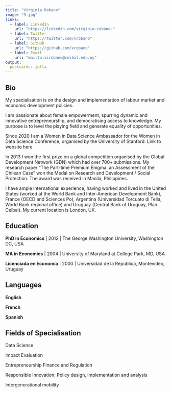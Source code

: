 ---
title: "Virginia Robano"
image: "9.jpg"
links:
  - label: LinkedIn
    url: "https://linkedin.com/virginia-robano-"
  - label: Twitter
    url: "https://twitter.com/vrobano"
  - label: GitHub
    url: "https://github.com/vrobano"
  - label: Email
    url: "mailto:virobano@ceibal.edu.uy"
output:
  postcards::jolla
---
 
## Bio

My specialisation is on the design and implementation of labour market and economic development policies.

I am passionate about female empowerment, spurring dynamic and innovative entrepreneurship, and democratising access to knowledge. My purpose is to level the playing field and generate equality of opportunities.

Since 2020 I am a Women in Data Science Ambassador for the Women in Data Science Conference, organised by the University of Stanford. Link to website here

In 2013 I won the first prize on a global competition organised by the Global Development Network (GDN) which had over 700+ submissions. My research paper "The Part-time Premium Enigma: an Assessment of the Chilean Case" won the Medal on Research and Development / Social Protection. The award was received in Manila, Philippines.

I have ample international experience, having worked and lived in the United States (worked at the World Bank and Inter-American Development Bank), France (OECD and Sciences Po), Argentina (Universidad Torcuato di Tella, World Bank regional office) and Uruguay (Central Bank of Uruguay, Plan Ceibal). My current location is London, UK.

## Education

**PhD in Economics** | 2012 | The George Washington University, Washington DC, USA

**MA in Economics** | 2004 | University of Maryland at College Park, MD, USA

**Licenciada en Economía** | 2000 | Universidad de la República, Montevideo, Uruguay

## Languages

 **English**

 **French**

 **Spanish**

## Fields of Specialisation

Data Science 

Impact Evaluation

Entrepreneurship Finance and Regulation

Responsible Innovation; Policy design, implementation and analysis

Intergenerational mobility

